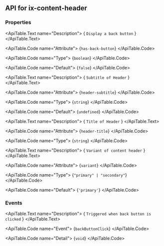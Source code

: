 
## API for ix-content-header

### Properties

<ApiTable id="property-hasBackButton">
  <ApiTable.PropertyHeader name="hasBackButton" singleFramework="">
  </ApiTable.PropertyHeader>

  <ApiTable.Text name="Description">
    { `Display a back button` }
  </ApiTable.Text>

  <ApiTable.Code name="Attribute">
    {`has-back-button`}
  </ApiTable.Code>

  <ApiTable.Code name="Type">
   {`boolean`}
  </ApiTable.Code>

  <ApiTable.Code name="Default">
    {`false`}
  </ApiTable.Code>

</ApiTable>
<ApiTable id="property-headerSubtitle">
  <ApiTable.PropertyHeader name="headerSubtitle" singleFramework="">
  </ApiTable.PropertyHeader>

  <ApiTable.Text name="Description">
    { `Subtitle of Header` }
  </ApiTable.Text>

  <ApiTable.Code name="Attribute">
    {`header-subtitle`}
  </ApiTable.Code>

  <ApiTable.Code name="Type">
   {`string`}
  </ApiTable.Code>

  <ApiTable.Code name="Default">
    {`undefined`}
  </ApiTable.Code>

</ApiTable>
<ApiTable id="property-headerTitle">
  <ApiTable.PropertyHeader name="headerTitle" singleFramework="">
  </ApiTable.PropertyHeader>

  <ApiTable.Text name="Description">
    { `Title of Header` }
  </ApiTable.Text>

  <ApiTable.Code name="Attribute">
    {`header-title`}
  </ApiTable.Code>

  <ApiTable.Code name="Type">
   {`string`}
  </ApiTable.Code>


</ApiTable>
<ApiTable id="property-variant">
  <ApiTable.PropertyHeader name="variant" singleFramework="">
  </ApiTable.PropertyHeader>

  <ApiTable.Text name="Description">
    { `Variant of content header` }
  </ApiTable.Text>

  <ApiTable.Code name="Attribute">
    {`variant`}
  </ApiTable.Code>

  <ApiTable.Code name="Type">
   {`"primary" | "secondary"`}
  </ApiTable.Code>

  <ApiTable.Code name="Default">
    {`'primary'`}
  </ApiTable.Code>

</ApiTable>


### Events

<ApiTable id="event-backButtonClick">
  <ApiTable.EventHeader name="backButtonClick">
  </ApiTable.EventHeader>

  <ApiTable.Text name="Description">
    { `Triggered when back button is clicked` }
  </ApiTable.Text>

  <ApiTable.Code name="Event">
    {`backButtonClick`}
  </ApiTable.Code>

  <ApiTable.Code name="Detail">
    {`void`}
  </ApiTable.Code>
</ApiTable>


